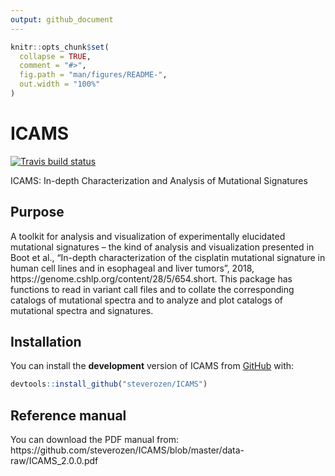 ```yaml
---
output: github_document
---
```


<!-- README.md is generated from README.Rmd. Please edit that file -->

```r
knitr::opts_chunk$set(
  collapse = TRUE,
  comment = "#>",
  fig.path = "man/figures/README-",
  out.width = "100%"
)
```
# ICAMS

<!-- badges: start -->

  [![Travis build status](https://travis-ci.org/steverozen/ICAMS.svg?branch=master)](https://travis-ci.org/steverozen/ICAMS)

<!-- badges: end -->

ICAMS: In-depth Characterization and Analysis of Mutational Signatures

## Purpose

A toolkit for analysis and visualization of experimentally elucidated mutational signatures -- 
the kind of analysis and visualization presented in Boot et al., "In-depth characterization of the cisplatin 
mutational signature in human cell lines and in esophageal and liver tumors", 
2018, https://genome.cshlp.org/content/28/5/654.short. This package has functions to read in variant call files and to collate 
the corresponding catalogs of mutational spectra and to analyze and plot catalogs of mutational spectra and signatures.

## Installation

You can install the **development** version of ICAMS from [GitHub](https://github.com/) with:

``` r
devtools::install_github("steverozen/ICAMS")
```

## Reference manual

You can download the PDF manual from: https://github.com/steverozen/ICAMS/blob/master/data-raw/ICAMS_2.0.0.pdf
